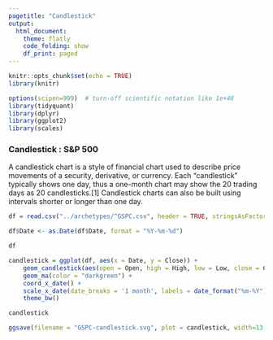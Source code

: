 ```yaml
---
pagetitle: "Candlestick"
output: 
  html_document:
    theme: flatly
    code_folding: show
    df_print: paged
---
```


```r
knitr::opts_chunk$set(echo = TRUE)
library(knitr)

options(scipen=999)  # turn-off scientific notation like 1e+48
library(tidyquant)
library(dplyr)
library(ggplot2)
library(scales)

```

### Candlestick : S&P 500

<p>A candlestick chart is a style of financial chart used to describe price movements of a security, derivative, or currency. Each "candlestick" typically shows one day, thus a one-month chart may show the 20 trading days as 20 candlesticks.[1] Candlestick charts can also be built using intervals shorter or longer than one day.</p>

```r
df = read.csv("../archetypes/^GSPC.csv", header = TRUE, stringsAsFactors = FALSE)

df$Date <- as.Date(df$Date, format = "%Y-%m-%d")

df

```


```r

candlestick = ggplot(df, aes(x = Date, y = Close)) +
    geom_candlestick(aes(open = Open, high = High, low = Low, close = Close)) +
    geom_ma(color = "darkgreen") +
    coord_x_date() +
    scale_x_date(date_breaks = '1 month', labels = date_format("%m-%Y")) +
    theme_bw()

candlestick

```

```r
ggsave(filename = "GSPC-candlestick.svg", plot = candlestick, width=13.33, height=7.5)
```

